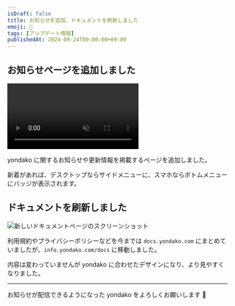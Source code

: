 ```yaml
---
isDraft: false
title: お知らせを追加、ドキュメントを刷新しました
emoji: 📰
tags: [アップデート情報]
publishedAt: 2024-09-24T00:00:00+09:00
---
```



## お知らせページを追加しました

<video src={demoVideoUrl} autoplay loop muted playsinline></video>

yondako に関するお知らせや更新情報を掲載するページを追加しました。

新着があれば、デスクトップならサイドメニューに、スマホならボトムメニューにバッジが表示されます。

## ドキュメントを刷新しました

![新しいドキュメントページのスクリーンショット](./assets/docs.jpeg)

利用規約やプライバシーポリシーなどを今までは `docs.yondako.com` にまとめていましたが、`info.yondako.com/docs` に移動しました。

内容は変わっていませんが yondako に合わせたデザインになり、より見やすくなりました。

---

お知らせが配信できるようになった yondako をよろしくお願いします 🐙
